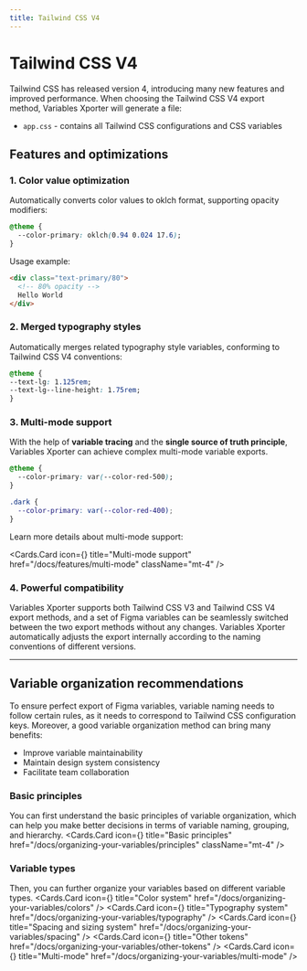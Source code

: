 ```yaml
---
title: Tailwind CSS V4
---
```



# Tailwind CSS V4

Tailwind CSS has released version 4, introducing many new features and improved performance. When choosing the Tailwind CSS V4 export method, Variables Xporter will generate a file:

- `app.css` - contains all Tailwind CSS configurations and CSS variables

## Features and optimizations

### 1. Color value optimization

Automatically converts color values to oklch format, supporting opacity modifiers:

```css
@theme {
  --color-primary: oklch(0.94 0.024 17.6);
}
```

Usage example:

```html
<div class="text-primary/80">
  <!-- 80% opacity -->
  Hello World
</div>
```

### 2. Merged typography styles

Automatically merges related typography style variables, conforming to Tailwind CSS V4 conventions:

```css
@theme {
--text-lg: 1.125rem;
--text-lg--line-height: 1.75rem;
}
```

### 3. Multi-mode support

With the help of **variable tracing** and the **single source of truth principle**, Variables Xporter can achieve complex multi-mode variable exports.

```css
@theme {
  --color-primary: var(--color-red-500);
}

.dark {
  --color-primary: var(--color-red-400);
}

```

Learn more details about multi-mode support:

  <Cards.Card
    icon={<Columns3/>}
    title="Multi-mode support"
    href="/docs/features/multi-mode"
    className="mt-4"
  />

### 4. Powerful compatibility

Variables Xporter supports both Tailwind CSS V3 and Tailwind CSS V4 export methods, and a set of Figma variables can be seamlessly switched between the two export methods without any changes. Variables Xporter automatically adjusts the export internally according to the naming conventions of different versions.

---

## Variable organization recommendations

To ensure perfect export of Figma variables, variable naming needs to follow certain rules, as it needs to correspond to Tailwind CSS configuration keys. Moreover, a good variable organization method can bring many benefits:

- Improve variable maintainability
- Maintain design system consistency
- Facilitate team collaboration

### Basic principles

You can first understand the basic principles of variable organization, which can help you make better decisions in terms of variable naming, grouping, and hierarchy.
  <Cards.Card
    icon={<BookOpenCheck />}
    title="Basic principles"
    href="/docs/organizing-your-variables/principles"
    className="mt-4"
  />

### Variable types

Then, you can further organize your variables based on different variable types.
<Cards>
  <Cards.Card
    icon={<Palette />}
    title="Color system"
    href="/docs/organizing-your-variables/colors"
  />
  <Cards.Card
    icon={<Type />}
    title="Typography system"
    href="/docs/organizing-your-variables/typography"
  />
  <Cards.Card
    icon={<Ruler />}
    title="Spacing and sizing system"
    href="/docs/organizing-your-variables/spacing"
  />
  <Cards.Card
    icon={<Box/>}
    title="Other tokens"
    href="/docs/organizing-your-variables/other-tokens"
  />
  <Cards.Card
    icon={<Columns3 />}
    title="Multi-mode"
    href="/docs/organizing-your-variables/multi-mode"
  />
</Cards>
